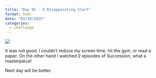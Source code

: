 ```yaml
---
title: "Day 01 - A Disappointing Start"
format: html
date: "03/30/2025"
categories:
  - challenge
---
```

![](../images/disappointment.jpg)

It was not good.
I couldn't reduce my screen time, hit the gym, or read a paper.
On the other hand I watched 2 episodes of Succession, what a masterpiece!

Next day will be better.
